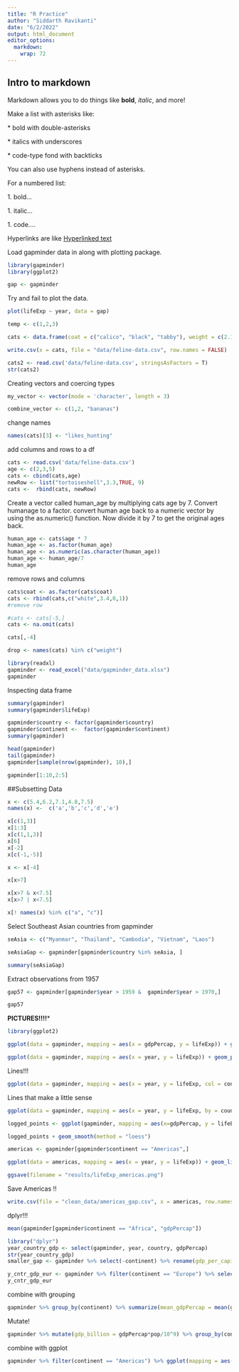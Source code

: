```yaml
---
title: "R Practice"
author: "Siddarth Ravikanti"
date: "6/2/2022"
output: html_document
editor_options: 
  markdown: 
    wrap: 72
---
```


## Intro to markdown

Markdown allows you to do things like **bold**, *italic*, and more!

Make a list with asterisks like:

\* bold with double-asterisks

\* italics with underscores

\* code-type fond with backticks

You can also use hyphens instead of asterisks.

For a numbered list:

1\. bold...

1\. italic...

1\. code....

Hyperlinks are like [Hyperlinked text](https://mylink.org)


Load gapminder data in along with plotting package.

```r
library(gapminder)
library(ggplot2)

gap <- gapminder


```

Try and fail to plot the data.

```r
plot(lifeExp ~ year, data = gap)


```

```r
temp <- c(1,2,3)

```


```r

cats <- data.frame(coat = c("calico", "black", "tabby"), weight = c(2.1, 5.0, 3.2), likes_string = c(1,0,1))

write.csv(x = cats, file = "data/feline-data.csv", row.names = FALSE)

```


```r
cats2 <- read.csv('data/feline-data.csv', stringsAsFactors = T)
str(cats2)


```


Creating vectors and coercing types 

```r
my_vector <- vector(mode = 'character', length = 3)

combine_vector <- c(1,2, "bananas")

```

change names

```r
names(cats)[3] <- "likes_hunting"
```


add columns and rows to a df
```r
cats <- read.csv('data/feline-data.csv')
age <- c(2,3,5)
cats <- cbind(cats,age)
newRow <- list("tortoiseshell",3.3,TRUE, 9)
cats <-  rbind(cats, newRow)
```

Create a vector called human_age by multiplying cats age by 7.
Convert humanage to a factor. 
convert human age back to a numeric vector by using the as.numeric() function. Now divide it by 7 to get the original ages back. 

```r
human_age <- cats$age * 7
human_age <- as.factor(human_age)
human_age <- as.numeric(as.character(human_age))
human_age <- human_age/7
human_age
```

remove rows and columns

```r
cats$coat <- as.factor(cats$coat)
cats <- rbind(cats,c("white",3.4,0,1))
#remove row

#cats <- cats[-5,]
cats <- na.omit(cats)

cats[,-4]

drop <- names(cats) %in% c("weight")
```



```r
library(readxl)
gapminder <- read_excel("data/gapminder_data.xlsx")
gapminder
```


Inspecting data frame
```r
summary(gapminder)
summary(gapminder$lifeExp)

gapminder$country <- factor(gapminder$country)
gapminder$continent <-  factor(gapminder$continent)
summary(gapminder)

head(gapminder)
tail(gapminder)
gapminder[sample(nrow(gapminder), 10),]

gapminder[1:10,2:5]

```

##Subsetting Data

```r
x <- c(5.4,6.2,7.1,4.8,7.5)
names(x) <-  c('a','b','c','d','e')

x[c(1,3)]
x[1:3]
x[c(1,1,3)]
x[6]
x[-2]
x[c(-1,-5)]

x <- x[-4]

x[x>7]

x[x>7 & x<7.5]
x[x>7 | x<7.5]

x[! names(x) %in% c("a", "c")]
```


Select Southeast Asian countries from gapminder

```r
seAsia <- c("Myanmar", "Thailand", "Cambodia", "Vietnam", "Laos")

seAsiaGap <- gapminder[gapminder$country %in% seAsia, ]

summary(seAsiaGap)
```

Extract observations from 1957

```r
gap57 <- gapminder[gapminder$year > 1959 &  gapminder$year > 1970,]

gap57
```


**PICTURES!!!!***

```r
library(ggplot2)

ggplot(data = gapminder, mapping = aes(x = gdpPercap, y = lifeExp)) + geom_point()
```


```r
ggplot(data = gapminder, mapping = aes(x = year, y = lifeExp)) + geom_point()
```

Lines!!!

```r
ggplot(data = gapminder, mapping = aes(x = year, y = lifeExp, col = continent)) + geom_line()

```


Lines that make a little sense 
```r
ggplot(data = gapminder, mapping = aes(x = year, y = lifeExp, by = country)) + geom_line(mapping = aes(color = continent)) + geom_point(color = "yellow")
```



```r
logged_points <- ggplot(gapminder, mapping = aes(x=gdpPercap, y = lifeExp)) + geom_point() + scale_x_log10() 
```

```r
logged_points + geom_smooth(method = "loess")
```


```r
americas <- gapminder[gapminder$continent == "Americas",]

ggplot(data = americas, mapping = aes(x = year, y = lifeExp)) + geom_line() + facet_wrap(~country) + theme(axis.text.x = element_text(angle = 45))

ggsave(filename = "results/lifeExp_americas.png")
```


Save Americas !!

```r
write.csv(file = "clean_data/americas_gap.csv", x = americas, row.names = F)
```

dplyr!!!
```r
mean(gapminder[gapminder$continent == "Africa", "gdpPercap"])
```

```r
library("dplyr")
year_country_gdp <- select(gapminder, year, country, gdpPercap)
str(year_country_gdp)
smaller_gap <- gapminder %>% select(-continent) %>% rename(gdp_per_capita = gdpPercap)
```

```r
y_cntr_gdp_eur <- gapminder %>% filter(continent == "Europe") %>% select(year, country, gdpPercap)
y_cntr_gdp_eur
```
combine with grouping 

```r
gapminder %>% group_by(continent) %>% summarize(mean_gdpPercap = mean(gdpPercap), sd_gdpPercap = sd(gdpPercap), mean_raw_gdp = mean(gdpPercap * pop), tot_raw_gdp = sum (gdpPercap*pop))
```

Mutate!

```r
gapminder %>% mutate(gdp_billion = gdpPercap*pop/10^9) %>% group_by(continent, year) %>% summarize(mean_gdp_bill = mean(gdp_billion))
```


combine with ggplot

```r
gapminder %>% filter(continent == "Americas") %>% ggplot(mapping = aes(x = year, y = lifeExp)) + geom_line() + facet_wrap(~ country)
```


